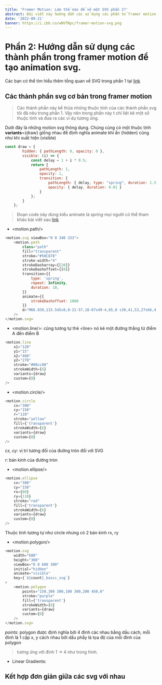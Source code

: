 ---
title: 'Framer Motion: Làm thế nào để vẽ một SVG phần 2?'
abstract: Bài viết này hướng dẫn các sử dụng các phần tử framer motion để tạo một animation với SVG.
date: '2022-09-21'
banner: https://i.ibb.co/wNVTNpc/framer-motion-svg.png
---

# Phần 2: Hướng dẫn sử dụng các thành phần trong framer motion để tạo animation svg.

Các bạn có thể tìm hiểu thêm tổng quan về SVG trong phần 1 tại [link](/articles/framer-motion-with-svg/)

## Các thành phần svg cơ bản trong framer motion

> Các thành phần này kế thừa những thuộc tính của các thành phần svg tôi đã nêu trong phần 1. Vậy nên trong phần này t chỉ liệt kê một số thuộc tính
và đưa ra các ví dụ tương ứng.

Dưới đây là những motion svg thông dụng. Chúng cùng có một thuộc tính **variants**=\{draw\} giống nhau để định nghĩa animate khi ẩn (hidden) cũng như khi xuất hiện (visible)

```js
const draw = {
        hidden: { pathLength: 0, opacity: 0 },
        visible: (i) => {
            const delay = 1 + i * 0.5;
            return {
                pathLength: 1,
                opacity: 1,
                transition: {
                    pathLength: { delay, type: "spring", duration: 1.5, bounce: 0 },
                    opacity: { delay, duration: 0.01 }
                }
            };
        }
    };
```

> Đoạn code này dùng kiểu animate là *spring* mọi người có thể tham khảo bài viết sau [link](/articles/spring-from-math-to-animation/)

- \<motion.path/\>

```js
<motion.svg viewBox="0 0 340 333">
    <motion.path
        class="path"
        fill="transparent"
        stroke="#50C878"
        stroke-width="4"
        strokeDasharray={[20]}
        strokeDashoffset={[0]}
        transition={{
            type: 'spring',
            repeat: Infinity,
            duration: 10,
        }}
        animate={{
            strokeDashoffset: 1000
        }}
        d="M66.039,133.545c0,0-21-57,18-67s49-4,65,8 s30,41,53,27s66,4,58,32s-5,44,18,57s22,46,0,45s-54-40-68-16s-40,88-83,48s11-61-11-80s-79-7-70-41 C46.039,146.545,53.039,128.545,66.039,133.545z"
    />
</motion.svg>
```

<MotionSvgBasic type="path"/>

- \<motion.line/\>: cũng tương tự thẻ \<line\> nó kẻ một đường thẳng từ điểm A đến điểm B

```js
<motion.line
    x1="120"
    y1="15"
    x2="460"
    y2="270"
    stroke="#00cc88"
    strokeWidth={6}
    variants={draw}
    custom={0}
/>
```

<MotionSvgBasic type="line"/>

- \<motion.circle/\>

```js
<motion.circle
    cx="300"
    cy="150"
    r="110"
    stroke="yellow"
    fill={'transparent'}
    strokeWidth={6}
    variants={draw}
    custom={0}
/>
```

*cx, cy*: vị trí tương đối của đường tròn đối với SVG

*r*: bán kính của đường tròn 

<MotionSvgBasic type="circle"/>

- \<motion.ellipse/\>

```js
<motion.ellipse 
    cx="300"
    cy="150"
    rx={80}
    ry={110}
    stroke="red"
    fill={'transparent'}
    strokeWidth={6}
    variants={draw}
    custom={0}
/>
```

Thuộc tính tương tự như circle nhưng có 2 bán kinh rx, ry

<MotionSvgBasic type="ellipse"/>

- \<motion.polygon/\>

```js
<motion.svg
    width="600"
    height="300"
    viewBox="0 0 600 300"
    initial="hidden"
    animate="visible"
    key={`${count}_basic_svg`}
>
    <motion.polygon 
        points="150,300 300,100 300,200 450,0"
        stroke="purple"
        fill={'transparent'}
        strokeWidth={6}
        variants={draw}
        custom={0}
    />
</motion.svg>
```

*points*: polygon được định nghĩa bởi 4 đỉnh các nhau bằng dấu cách, mỗi đỉnh là 1 cặp x, y cách nhau bởi dấu phẩy là tọa độ của mỗi đỉnh của polygon
> tương ứng với đỉnh 1 -> 4 như trong hình.

<MotionSvgBasic type="polygon"/>

<SpaceMdx />

- Linear Gradients: 
## Kết hợp đơn giản giữa các svg với nhau 

<HeartAnimation />

<TobeContinued />